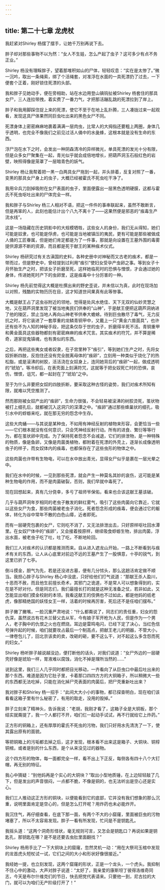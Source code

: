 ```yaml
---
---
---
```

title: 第二十七章 龙虎杖
---




我赶紧对Shirley 杨摆了摆手，让她千万别再说下去。

胖子却对那些事物不以为然：“女人不生娃，怎么产起了虫子？这可多少有点不务正业。”

Shirley 杨没有理睬胖子，望着那堆积如山的尸体，轻轻叹息：“实在是太惨了。”微一沉吟，取出一条绳索，绑了个活绳套，对准浮在水面的一具死漂扔了过去，一下便套个正着，刚好锁住死漂的头部。

我和胖子见她动手，便在旁相助，站在水边用登山镐钩扯被Shirley 杨套住的那具女尸，三人连拉带拽，着实费了一番力气，才把那活蹦乱跳的死漂拉到了岸上。

胖子和我用脚踩住捉上来的死漂，使它不至于在地上乱扑腾，三人凑拢过来一起观看，发现这具尸体果然同巨虫吐出来的黑色女尸不同。

死漂身体上密密麻麻地裹着满满一层肉虫，比常人的大拇指还要粗上两圈，身体几乎透明，也完全不像我们之前见过活人俑中的水彘蜂，这根本就是没有生命的东西。

浮尸泡在水下之时，会发出一种阴森清冷的异样微光，单具死漂的发光十分有限，但是众多女尸聚集在一起，青光似乎就会成倍地增长，把葫芦洞玉石般红色的岩壁，映照得像是笼罩了一层暗青色的妖气。

Shirley 杨让我帮着把一黑一白两具女尸拖到一起，并头排着，反复对照了一番，变黑的那具女尸身上的虫子，大概已经被霍氏不死虫吃干净了。

我用伞兵刀刮掉吸附在女尸表面的虫子，里面便露出一层黑色透明硬膜，这都与霍氏不死虫呕吐出来的尸体完全一样。

我和胖子与Shirley 杨三人相对不语，把这一件件的事串联起来，虽然不敢断言，但是再笨的人，此刻也能估计出个八九不离十了——这果然便是邪恶的“痋毒生产流水线”。

这是一场隐藏在历史阴影中的大规模牺牲，这些女人的身份，我们无从得知，她们可能是奴隶，也可能是俘虏，也可能是当地被镇压的夷民，更有可能是那些被做成人俑的工匠眷属，但是她们肯定都是为了一件事，那就是向设置在王墓外围的毒雾提供源源不断的资源，而且都是死于献王的某种痋术仪式。

Shirley 杨研究过有关古滇国的史料，各种史册中对神秘而又古老的痋术，都是一带而过，但是野史中，曾经提到过利用“痋引”使妇女受孕产虫卵之事。等到女子十月怀胎生产之时，把该女子折磨至死，这样她临死时的恐惧与憎恨，才会通过她的身体，传进她死时产下的虫卵里，这是痋毒中十分厉害的一种。

Shirley 杨先前觉得这大概是杜撰出来的野史歪说，并未信以为真，此时在现场加以对照，残酷的实物历历在目，这才知道世间果真有此等惨事。

大概是献王占了这虫谷附近的领地，觉得是处风水绝佳、天下无双的仙妙灵慧之地，又在葫芦洞里发现了被当地夷民们供奉的“山神”，于是献王便把这葫芦洞纳进了他的陵区，禁止当地人再向山神老爷供奉大蟾蜍。待到巨虫散尽了毒气，无力反抗之时，将它装进了一套厚重的龙鳞青铜甲中，又戴上一只“黄金六兽面具”，也许还有些不为人知的神秘手段，把这条仅存于世的虫子，折磨得半死不活。青铜重甲和黄金面具这些器物都刻有密密麻麻的痋术咒言。其实痋术的符咒，并不算是稀奇，道家捉鬼镇魂，也有类似的东西。

之后，再把这些夷女或者奴隶，在子宫里种下“痋引”，等到她们生产之时，先将女奴折断四肢，反抱住还没有完全脱离母体的“痋卵”，立刻用一种类似于烧化了的热松脂，或是滚沸的树胶，活活浇在女奴身上，连同她背后的“痋卵”一起，做成透明的“琥珀”。等冷却后，在表壳面上刻满符咒，这就等于把女奴死亡时的恐惧，哀伤，憎恨，诅咒，都一起封在了“琥珀”之中。

至于为什么非要把女奴的四肢折断，要采取这种古怪的姿势，我们对痋术所知有限，就难以凭空推测了。

然而那刚被女奴产出的“痋卵”，生命力很强，不会轻易被滚沸的树胶烫死，茧状物被打上细孔后，就都被沉入这洞穴的深潭之中。“痋卵”通过那些蜂巢状的细孔，吸引水中的蜉蝣来吃，就在那无穷的怨念中生存。

这些大肉蛹——与其说是某种虫，不如用有神经反射的植物来形容，会更恰当一些——它们根本就没有任何意识，只会凭神经反射行动。所有的进食、繁衍等等行为，都在茧状卵中完成。为了保持死者怨念不会减退，它们的排泄物，是一种特殊的物质，像是鱼卵，又像是肉菌类植物，都附着在死漂的外壳上，逐渐长成像透明虫子的样子，而女奴体内的痋毒，也都保存在了这些虫形的物体之中。

这些肉菌也许带有生物电，可以在水中放出青光，显得女尸似乎是裹在一层光晕之中。

我们在水中的时候，一见到那些死漂，就会产生一种莫名其妙的哀伤，这可能是某种生物电的作用，而不是肉菌破裂，否则，我们早就中毒死了。

现在回想起来，真有几分侥幸，多亏了祖师爷保佑，看来也合该这献王墓该破。

几乎与葫芦洞年岁相同的老虫子散发的鲜红雾气，吸引了这些肉菌向它靠近，它就以这些女尸为食，那些肉菌被老虫子消化。死者怨念形成的痋毒，便会通过它的躯体，转化为谷中常年不散的白色山瘴，近者即死。

而有一层硬壳包裹的女尸，它则吃不消了，又无法排泄出去，只好原样呕吐回水潭里。在女奴尸体中的“痋卵”，又会接着按原样，继续吸食蜉蝣生物，排出肉菌，浮出水面，被老虫子吃了吐，吐了吃，不断地轮回。

我们三人对痋术的认识都是推测而来。自从进入遮龙山开始，一路上不断看到与痋术有关的东西，让人从心底里对前边不远的王墓产生了一股惧意，十亭的锐气，到这里已折了七亭。

倒斗摸金，胆气为先，若是还没进古墓，便有几分怵头，那么这趟活肯定做不顺当。我担心胖子与Shirley 杨心中没底，只好给他们打气说道：“那献王杀人盈川，十恶而不赦，而且他生前擅长奇术，其邪门之诡道，不是常人可以想象得到的，实在是不好对付。但是同志们，我们最擅长打的就是这种无准备之仗，若非如此，又怎能显出咱们摸金校尉的本领。我看这献王的伎俩也不过如此，都是他妈的纸老虎，像那精绝国的妖怪女王一样，活着的时候再厉害，死后还不是任咱们摆布。”

胖子撇了撇嘴，一脸沉重严肃地说：“什么都甭说了，同志们的责任重，妇女的怨仇深，虽然说古有花木兰替父去从军，今有娘子军开枪为人民，但是作为一个男人，老子胸中的仇恨之火也在燃烧。耳边是雷鸣电闪，已经下定了决心，当红色信号弹升起的时候，咱们就要攻占最后一个制高点，把献王老儿的明器，不管大小，一律卷包儿了，回北京该卖的卖，改砸的砸，要不这么干，对不起这么多含怨而死的妇女。”

Shirley 杨听胖子越说越没边，便打断他的话头，对我们说道：“女尸外边的一层硬壳好像是琥珀一样，胃液难以腐蚀，消化不掉是理所当然的……”

说到这里，我们三人几乎同时都把目光移动，一齐看向了从巨虫口中最后吐出来的那个东西。难道是因为它肚子里，卡着那口四四方方的大铜箱子，所以稍微大一些的东西都无法吃掉，只能在消化掉尸壳表面的肉菌后，把尸壳重新吐出来？

我对胖子和Shirley 杨一招手：“此间大大小小的事物，都已探查明白，现在咱们该看看这箱子里有什么秘密了，有用的取走，没用的毁掉。”

胖子立刻来了精神头，告诉我说：“老胡，我刚才看了，这箱子全是大铜板，那个结实就甭提了，我一个人都打不开，咱们仨一起动手试试，再不行就给它上炸药。”

正方形的铜箱上，还有厚厚的霍氏不死虫的污物，我们只好用水先清洗了一下，使其露出原有的面貌。

等把铜箱上的污垢都去掉之后，这才发现，根本看不出来这是箱子、大铜块、铜椁铜棺，或者是别的什么东西，是个从来没见过的器物。

这个四方形的物体，每一面都完全一样，看不出上下正反，每侧各有四十八个大钉帽，再无别的特征。

我心中猜疑：“别他妈再是个实心的大铜块？”取出小型地质锤，在上边轻轻敲了几下，但是发出的声音很闷，一点都不脆，不像是铜的，也无法听出是空心还是实心。

我们三人推动这正方形的铜块，以便能看到它的底部，它并没有我们想象的那么沉重，说明里面肯定是空心的，但是怎么打开呢？用炸药也未必能炸开。

我沉住气，再仔细查看，在底下那一面，有两个不大的小窟窿，里面被巨虫的污物堵塞了，所以不太容易发现。胖子一看有所发现，忙问是不是钥匙孔。

我摇头道：“这两个洞奇形怪状，毫无规则可言，又怎会是钥匙口？再说如果是钥匙孔，那钥匙在哪？是不是还要去虫肚里面翻找？”

Shirley 杨用手比了一下大铜块上的窟窿，忽然灵机一动：“用在大祭司玉棺中发现的龙首虎头短杖试一试，它们之间的大小和形状好像很接近。”

我经她一提，也立刻发现，这两个窟窿的形状，正是一个龙头，一个虎头。我抑制不住心中的激动，大声对胖子说道：“太好了，我亲爱的康斯坦丁彼得洛维奇同志，今天是布尔什维克们的节日，快去把党代表请来。只要他一到，尼古拉的大门，就可以为咱们无产阶级打开了！”